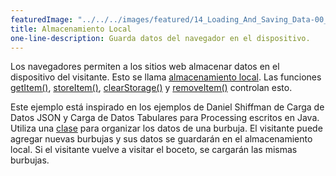 ```yaml
---
featuredImage: "../../../images/featured/14_Loading_And_Saving_Data-00_Local_Storage-thumbnail.png"
title: Almacenamiento Local
one-line-description: Guarda datos del navegador en el dispositivo.
---
```


Los navegadores permiten a los sitios web almacenar datos en el dispositivo del visitante.
Esto se llama
<a href="https://developer.mozilla.org/en-US/docs/Web/API/Window/localStorage" target="_blank">almacenamiento local</a>.
Las funciones
<a href="https://p5js.org/reference/#/p5/getItem" target="_blank">getItem()</a>,
<a href="https://p5js.org/reference/#/p5/storeItem" target="_blank">storeItem()</a>,
<a href="https://p5js.org/reference/#/p5/clearStorage" target="_blank">clearStorage()</a> y
<a href="https://p5js.org/reference/#/p5/removeItem" target="_blank">removeItem()</a>
controlan esto.

Este ejemplo está inspirado en los ejemplos de Daniel Shiffman de Carga de Datos JSON y Carga de
Datos Tabulares para Processing escritos en Java. Utiliza una
<a href="https://p5js.org/reference/#/p5/class" target="_blank">clase</a>
para organizar los datos de una burbuja. El visitante puede agregar nuevas burbujas y sus datos
se guardarán en el almacenamiento local. Si el visitante vuelve a visitar el boceto, se cargarán
las mismas burbujas.